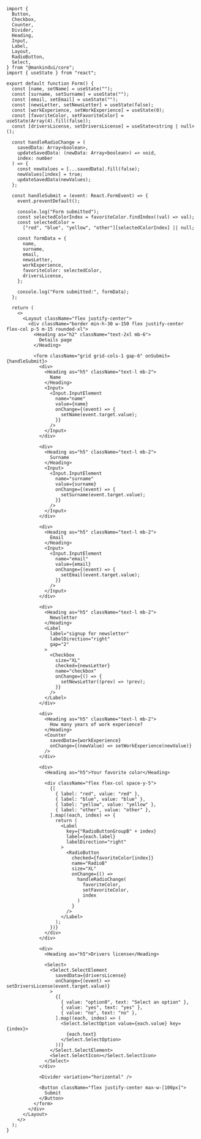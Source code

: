 ```tsx
import {
  Button,
  Checkbox,
  Counter,
  Divider,
  Heading,
  Input,
  Label,
  Layout,
  RadioButton,
  Select,
} from "@mankindui/core";
import { useState } from "react";

export default function Form() {
  const [name, setName] = useState("");
  const [surname, setSurname] = useState("");
  const [email, setEmail] = useState("");
  const [newsLetter, setNewsLetter] = useState(false);
  const [workExperience, setWorkExperience] = useState(0);
  const [favoriteColor, setFavoriteColor] = useState(Array(4).fill(false));
  const [driversLicense, setDriversLicense] = useState<string | null>();

  const handleRadioChange = (
    savedData: Array<boolean>,
    updateSavedData: (newData: Array<boolean>) => void,
    index: number
  ) => {
    const newValues = [...savedData].fill(false);
    newValues[index] = true;
    updateSavedData(newValues);
  };

  const handleSubmit = (event: React.FormEvent) => {
    event.preventDefault();

    console.log("Form submitted");
    const selectedColorIndex = favoriteColor.findIndex((val) => val);
    const selectedColor =
      ["red", "blue", "yellow", "other"][selectedColorIndex] || null;

    const formData = {
      name,
      surname,
      email,
      newsLetter,
      workExperience,
      favoriteColor: selectedColor,
      driversLicense,
    };

    console.log("Form submitted:", formData);
  };

  return (
    <>
      <Layout className="flex justify-center">
        <div className="border min-h-30 w-150 flex justify-center flex-col p-5 m-15 rounded-xl">
          <Heading as="h2" className="text-2xl mb-6">
            Details page
          </Heading>

          <form className="grid grid-cols-1 gap-6" onSubmit={handleSubmit}>
            <div>
              <Heading as="h5" className="text-l mb-2">
                Name
              </Heading>
              <Input>
                <Input.InputElement
                  name="name"
                  value={name}
                  onChange={(event) => {
                    setName(event.target.value);
                  }}
                />
              </Input>
            </div>

            <div>
              <Heading as="h5" className="text-l mb-2">
                Surname
              </Heading>
              <Input>
                <Input.InputElement
                  name="surname"
                  value={surname}
                  onChange={(event) => {
                    setSurname(event.target.value);
                  }}
                />
              </Input>
            </div>

            <div>
              <Heading as="h5" className="text-l mb-2">
                Email
              </Heading>
              <Input>
                <Input.InputElement
                  name="email"
                  value={email}
                  onChange={(event) => {
                    setEmail(event.target.value);
                  }}
                />
              </Input>
            </div>

            <div>
              <Heading as="h5" className="text-l mb-2">
                Newsletter
              </Heading>
              <Label
                label="signup for newsletter"
                labelDirection="right"
                gap="2"
              >
                <Checkbox
                  size="XL"
                  checked={newsLetter}
                  name="checkbox"
                  onChange={() => {
                    setNewsLetter((prev) => !prev);
                  }}
                />
              </Label>
            </div>

            <div>
              <Heading as="h5" className="text-l mb-2">
                How many years of work experience?
              </Heading>
              <Counter
                savedData={workExperience}
                onChange={(newValue) => setWorkExperience(newValue)}
              />
            </div>

            <div>
              <Heading as="h5">Your favorite color</Heading>

              <div className="flex flex-col space-y-5">
                {[
                  { label: "red", value: "red" },
                  { label: "blue", value: "blue" },
                  { label: "yellow", value: "yellow" },
                  { label: "other", value: "other" },
                ].map((each, index) => {
                  return (
                    <Label
                      key={"RadioButtonGroupB" + index}
                      label={each.label}
                      labelDirection="right"
                    >
                      <RadioButton
                        checked={favoriteColor[index]}
                        name="RadioB"
                        size="XL"
                        onChange={() =>
                          handleRadioChange(
                            favoriteColor,
                            setFavoriteColor,
                            index
                          )
                        }
                      />
                    </Label>
                  );
                })}
              </div>
            </div>

            <div>
              <Heading as="h5">Drivers license</Heading>

              <Select>
                <Select.SelectElement
                  savedData={driversLicense}
                  onChange={(event) => setDriversLicense(event.target.value)}
                >
                  {[
                    { value: "option0", text: "Select an option" },
                    { value: "yes", text: "yes" },
                    { value: "no", text: "no" },
                  ].map((each, index) => (
                    <Select.SelectOption value={each.value} key={index}>
                      {each.text}
                    </Select.SelectOption>
                  ))}
                </Select.SelectElement>
                <Select.SelectIcon></Select.SelectIcon>
              </Select>
            </div>

            <Divider variation="horizontal" />

            <Button className="flex justify-center max-w-[100px]">
              Submit
            </Button>
          </form>
        </div>
      </Layout>
    </>
  );
}
```
